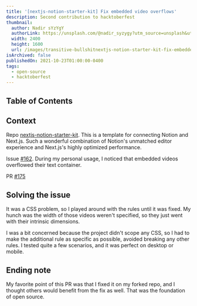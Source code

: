 ```yaml
---
title: '[nextjs-notion-starter-kit] Fix embedded video overflows'
description: Second contribution to hacktoberfest
thumbnail:
  author: Nadir sYzYgY
  authorLink: https://unsplash.com/@nadir_syzygy?utm_source=unsplash&utm_medium=referral&utm_content=creditCopyText
  width: 2400
  height: 1600
  url: /images/transitive-bullshitnextjs-notion-starter-kit-fix-embedded-video-overflows/hero.jpg
isArchived: false
publishedOn: 2021-10-23T01:00:00-0400
tags:
  - open-source
  - hacktoberfest
---  
```


## Table of Contents

## Context

Repo [nextjs-notion-starter-kit](https://github.com/transitive-bullshit/nextjs-notion-starter-kit). This is a template for connecting Notion and Next.js. Such a wonderful combination of Notion's unmatched editor experience and Next.js's highly optimized performance.

Issue [#162](https://github.com/transitive-bullshit/nextjs-notion-starter-kit/issues/162). During my personal usage, I noticed that embedded videos overflowed their text container.

PR [#175](https://github.com/transitive-bullshit/nextjs-notion-starter-kit/pull/175)

## Solving the issue

It was a CSS problem, so I played around with the rules until it was fixed. My hunch was the width of those videos weren't specified, so they just went with their intrinsic dimensions.

I was a bit concerned because the project didn't scope any CSS, so I had to make the additional rule as specific as possible, avoided breaking any other rules. I tested quite a few scenarios, and it was perfect on desktop or mobile.

## Ending note

My favorite point of this PR was that I fixed it on my forked repo, and I thought others would benefit from the fix as well. That was the foundation of open source.